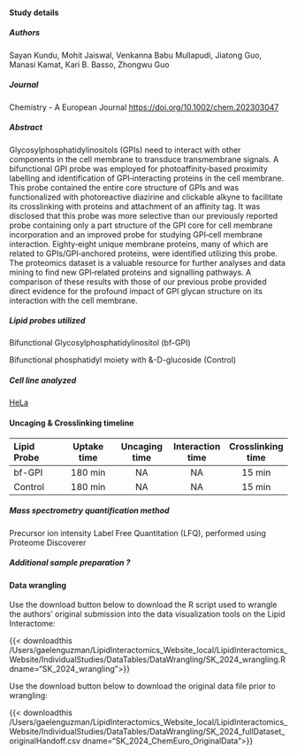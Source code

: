 #### Study details

##### Authors
Sayan Kundu, Mohit Jaiswal, Venkanna Babu Mullapudi, Jiatong Guo, Manasi Kamat, Kari B. Basso, Zhongwu Guo


##### Journal
Chemistry - A European Journal
<https://doi.org/10.1002/chem.202303047>{target="_blank"}

##### Abstract

Glycosylphosphatidylinositols (GPIs) need to interact with other components in the cell membrane to transduce transmembrane signals. A bifunctional GPI probe was employed for photoaffinity‐based proximity labelling and identification of GPI‐interacting proteins in the cell membrane. This probe contained the entire core structure of GPIs and was functionalized with photoreactive diazirine and clickable alkyne to facilitate its crosslinking with proteins and attachment of an affinity tag. It was disclosed that this probe was more selective than our previously reported probe containing only a part structure of the GPI core for cell membrane incorporation and an improved probe for studying GPI‐cell membrane interaction. Eighty‐eight unique membrane proteins, many of which are related to GPIs/GPI‐anchored proteins, were identified utilizing this probe. The proteomics dataset is a valuable resource for further analyses and data mining to find new GPI‐related proteins and signalling pathways. A comparison of these results with those of our previous probe provided direct evidence for the profound impact of GPI glycan structure on its interaction with the cell membrane.

##### Lipid probes utilized

Bifunctional Glycosylphosphatidylinositol (bf-GPI)

Bifunctional phosphatidyl moiety with \alpha&-D-glucoside (Control)

##### Cell line analyzed

[HeLa](https://www.atcc.org/products/ccl-2){target="_blank"} 

#### Uncaging & Crosslinking timeline

| Lipid Probe | Uptake time | Uncaging time | Interaction time | Crosslinking time |
|:-------|:------:|:------:|:------:|:------:|
| bf-GPI |  180 min | NA  | NA | 15 min  |
| Control |  180 min | NA  | NA | 15 min  |


##### Mass spectrometry quantification method

Precursor ion intensity Label Free Quantitation (LFQ), performed using Proteome Discoverer

##### Additional sample preparation <span class="help-symbol" title="e.g. sub-cellular fractionation, depletion, etc.">?</span>

#### Data wrangling
Use the download button below to download the R script used to wrangle the authors' original submission into the data visualization tools on the Lipid Interactome:

{{< downloadthis /Users/gaelenguzman/LipidInteractomics_Website_local/LipidInteractomics_Website/IndividualStudies/DataTables/DataWrangling/SK_2024_wrangling.R dname="SK_2024_wrangling">}}


Use the download button below to download the original data file prior to wrangling: 

{{< downloadthis /Users/gaelenguzman/LipidInteractomics_Website_local/LipidInteractomics_Website/IndividualStudies/DataTables/DataWrangling/SK_2024_fullDataset_originalHandoff.csv dname="SK_2024_ChemEuro_OriginalData">}}



